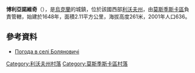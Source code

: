 {{coord|49|40|56|N|23|3|56|E|scale:100000|display=title}}

'''博利亞諾維奇'''（{{lang-uk|Боляновичі}}），是[[烏克蘭|烏克蘭]]的城鎮，位於該國西部[[利沃夫州|利沃夫州]]，由[[莫斯季斯卡區|莫斯季斯卡區]]負責管轄，始建於1648年，面積2.11平方公里，海拔高度261米，2001年人口636。

==參考資料==
* [http://weather.in.ua/ua/l'vovskaja/1730 Погода в селі Боляновичі]{{Wayback|url=http://weather.in.ua/ua/l'vovskaja/1730 |date=20111221141810 }}

[[Category:利沃夫州村落|Category:利沃夫州村落]]
[[Category:莫斯季斯卡區村落|Category:莫斯季斯卡區村落]]


{{Lviv-geo-stub}}